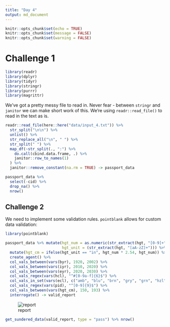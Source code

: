 ```yaml
---
title: "Day 4"
output: md_document
---
```

```r
knitr::opts_chunk$set(echo = TRUE)
knitr::opts_chunk$set(message = FALSE)
knitr::opts_chunk$set(warning = FALSE)
```

# Challenge 1

```r
library(readr)
library(dplyr)
library(tidyr)
library(stringr)
library(purrr)
library(magrittr)
```

We've got a pretty messy file to read in. Never fear - between `stringr` and `janitor` we can make short work of this. We're using `readr::read_file()` to read in the text as is.

```r
readr::read_file(here::here("data/input_4.txt")) %>% 
  str_split("\n\n") %>% 
  unlist() %>% 
  str_replace_all("\n", " ") %>% 
  str_split(" ") %>% 
  map_df(~str_split(., ":") %>% 
    do.call(cbind.data.frame, .) %>% 
    janitor::row_to_names(1)
  ) %>% 
  janitor::remove_constant(na.rm = TRUE) -> passport_data
```


```r
passport_data %>% 
  select(-cid) %>% 
  drop_na() %>% 
  nrow()
```

## Challenge 2

We need to implement some validation rules. `pointblank` allows for custom data validation:

```r
library(pointblank)

passport_data %>% mutate(hgt_num = as.numeric(str_extract(hgt, "[0-9]+")),
                         hgt_unit = (str_extract(hgt, "[aA-zZ]+"))) %>% 
  mutate(hgt_cm = ifelse(hgt_unit == "in", hgt_num * 2.54, hgt_num)) %>% 
  create_agent() %>% 
  col_vals_between(vars(byr), 1920, 2002) %>% 
  col_vals_between(vars(iyr), 2010, 2020) %>% 
  col_vals_between(vars(eyr), 2020, 2030) %>% 
  col_vals_regex(vars(hcl), "^#[0-9a-f]{6}$") %>% 
  col_vals_in_set(vars(ecl), c("amb", "blu", "brn", "gry", "grn", "hzl", "oth")) %>% 
  col_vals_regex(vars(pid), "^[0-9]{9}$") %>% 
  col_vals_between(vars(hgt_cm), 150, 193) %>% 
  interrogate() -> valid_report

```

![report](https://github.com/rdboyes/adventofcode2020/blob/master/solutions/4/valid_report.png?raw=true)

```r
get_sundered_data(valid_report, type = "pass") %>% nrow()
```

